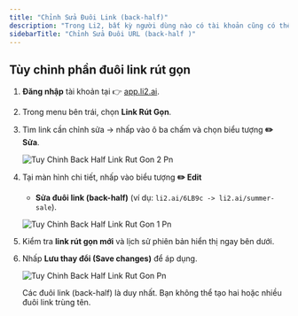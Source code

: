 ```yaml
---
title: "Chỉnh Sửa Đuôi Link (back-half)"
description: "Trong Li2, bất kỳ người dùng nào có tài khoản cũng có thể chỉnh sửa phần đuôi (back-half) hay còn gọi là slug của link rút gọn để phù hợp hơn với chiến dịch hoặc thương hiệu của bạn."
sidebarTitle: "Chỉnh Sửa Đuôi URL (back-half )"
---
```


## Tùy chỉnh phần đuôi link rút gọn

1. **Đăng nhập** tài khoản tại 👉 [app.li2.ai](http://app.li2.ai).
2. Trong menu bên trái, chọn **Link Rút Gọn**.
3. Tìm link cần chỉnh sửa → nhấp vào ô ba chấm và chọn biểu tượng **✏️ Sửa**.

   ![Tuy Chinh Back Half Link Rut Gon 2 Pn](/images/tuy-chinh-back-half-link-rut-gon-2.png)
4. Tại màn hình chi tiết, nhấp vào biểu tượng **✏️ Edit**
   - **Sửa đuôi link (back-half)** (ví dụ: `li2.ai/6LB9c -> li2.ai/summer-sale`).

   ![Tuy Chinh Back Half Link Rut Gon 1 Pn](/images/tuy-chinh-back-half-link-rut-gon-1.png)
6. Kiểm tra **link rút gọn mới** và lịch sử phiên bản hiển thị ngay bên dưới.
6. Nhấp **Lưu thay đổi (Save changes)** để áp dụng.

   ![Tuy Chinh Back Half Link Rut Gon Pn](/images/tuy-chinh-back-half-link-rut-gon.png)

   <Warning>
     Các đuôi link (back-half) là duy nhất. Bạn không thể tạo hai hoặc nhiều đuôi link trùng tên.
   </Warning>